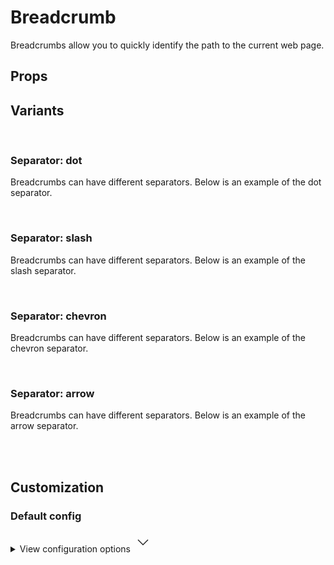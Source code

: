 
<Meta of={BreadcrumbStories} />

# Breadcrumb

Breadcrumbs allow you to quickly identify the path to the current web page.

<Primary />

## Props

<Controls />

## Variants

<br />

### Separator: dot

Breadcrumbs can have different separators. Below is an example of the dot separator.

<div className="flex flex-col gap-2 border border-muted-200 dark:border-muted-800 bg-white dark:bg-slate-900 p-6 rounded-sm">
  <div className="h-4"></div>
  <Story of={BreadcrumbStories.SeparatorDot} />
</div>

<br />

### Separator: slash

Breadcrumbs can have different separators. Below is an example of the slash separator.

<div className="flex flex-col gap-2 border border-muted-200 dark:border-muted-800 bg-white dark:bg-slate-900 p-6 rounded-sm">
  <div className="h-4"></div>
  <Story of={BreadcrumbStories.SeparatorSlash} />
</div>

<br />

### Separator: chevron

Breadcrumbs can have different separators. Below is an example of the chevron separator.

<div className="flex flex-col gap-2 border border-muted-200 dark:border-muted-800 bg-white dark:bg-slate-900 p-6 rounded-sm">
  <div className="h-4"></div>
  <Story of={BreadcrumbStories.SeparatorChevron} />
</div>

<br />

### Separator: arrow

Breadcrumbs can have different separators. Below is an example of the arrow separator.

<div className="flex flex-col gap-2 border border-muted-200 dark:border-muted-800 bg-white dark:bg-slate-900 p-6 rounded-sm">
  <div className="h-4"></div>
  <Story of={BreadcrumbStories.SeparatorArrow} />
</div>

<br />
<br />

## Customization

### Default config

<div className="relative">
  <details className="relative bg-slate-50 border border-slate-200 rounded-lg p-4 [&>summary>svg]:open:-rotate-180">
    <summary className="list-none cursor-pointer">
      <span className="font-sans text-slate-500">View configuration options</span>
      <svg
        className="w-5 h-5 text-slate-500 absolute top-5 end-4 transition-transform duration-300"
        xmlns="http://www.w3.org/2000/svg"
        width="32"
        height="32"
        viewBox="0 0 24 24"
      >
        <path
          fill="none"
          stroke="currentColor"
          strokeLinecap="round"
          strokeLinejoin="round"
          strokeWidth="2"
          d="m6 9l6 6l6-6"
        />
      </svg>
    </summary>

    <div className="!mt-4">
      <pre >
        {JSON.stringify(defaultConfig, null, 2)}
      </pre>
    </div>

  </details>
</div>